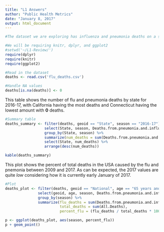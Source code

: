 ```yaml
---
title: "L1 Answers"
author: "Public Health Metrics"
date: "January 8, 2017"
output: html_document
---
```


```r
#The dataset we are exploring has influenza and pneumonia deaths on a state and national level, over time. 

#We will be requiring knitr, dplyr, and ggplot2
#setwd('~/L1-Review/')
require(dplyr)
require(knitr)
require(ggplot2)

#Read in the dataset
deaths <- read.csv('flu_deaths.csv')

#Handle NA values
deaths[is.na(deaths)] <- 0

```

This table shows the number of flu and pneumonia deaths by state for 2016-17, with California having the most deaths and Connecticut having the lowest amount with **0** deaths.

```r

#Summary table
deaths_summary <- filter(deaths, geoid == "State", season == "2016-17") %>%
                  select(State, season, Deaths.from.pneumonia.and.influenza) %>%
                  group_by(State, season) %>%
                  summarize(num_deaths = sum(Deaths.from.pneumonia.and.influenza)) %>%
                  select(State, num_deaths) %>%
                  arrange(desc(num_deaths))

kable(deaths_summary)

```

This plot shows the percent of total deaths in the USA caused by the flu and pnemonia between 2009 and 2017. As can be expected, the 2017 values are quite *low* considering how it is currently early January of 2017.

```r

#Plot
deaths_plot <- filter(deaths, geoid == "National", age == "65 years and older") %>%
               select(geoid, age, season, Deaths.from.pneumonia.and.influenza, All.Deaths) %>%
               group_by(season) %>%
               summarize(flu_deaths = sum(Deaths.from.pneumonia.and.influenza), 
                         total_deaths = sum(All.Deaths), 
                         percent_flu = (flu_deaths / total_deaths * 100))

p <- ggplot(deaths_plot, aes(season, percent_flu))
p + geom_point()

```
